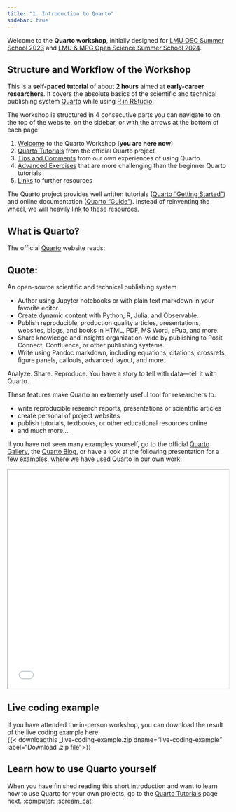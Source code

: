 ```yaml
---
title: "1. Introduction to Quarto"
sidebar: true
---
```


Welcome to the **Quarto workshop**, initially designed for [LMU OSC Summer School 2023](https://lmu-osc.github.io/OSC-Open-Research-Summer-School-2023/) and [LMU & MPG Open Science Summer School 2024](https://osip.mpdl.mpg.de/lmu-mpg-open-science-summer-school-2024/).

## Structure and Workflow of the Workshop

This is a **self-paced tutorial** of about **2 hours** aimed at **early-career researchers**.
It covers the absolute basics of the scientific and technical publishing system [Quarto](https://quarto.org/) while using [R in RStudio](https://quarto.org/docs/tools/rstudio.html).

The workshop is structured in 4 consecutive parts you can navigate to on the top of the website, on the sidebar, or with the arrows at the bottom of each page:

1. [Welcome](index.qmd) to the Quarto Workshop (**you are here now**)
2. [Quarto Tutorials](quarto_tutorials.qmd) from the official Quarto project
3. [Tips and Comments](comments.qmd) from our own experiences of using Quarto
4. [Advanced Exercises](quarto_exercises.qmd) that are more challenging than the beginner Quarto tutorials
5. [Links](links.qmd) to further resources


The Quarto project provides well written tutorials ([Quarto "Getting Started"](https://quarto.org/docs/get-started/)) and online documentation ([Quarto "Guide"](https://quarto.org/docs/guide/)).
Instead of reinventing the wheel, we will heavily link to these resources.

## What is Quarto?

The official [Quarto](https://quarto.org/) website reads:

::: {.callout-tip appearance="minimal" icon=false}
## Quote:

An open-source scientific and technical publishing system

- Author using Jupyter notebooks or with plain text markdown in your favorite editor.
- Create dynamic content with Python, R, Julia, and Observable.
- Publish reproducible, production quality articles, presentations, websites, blogs, and books in HTML, PDF, MS Word, ePub, and more.
- Share knowledge and insights organization-wide by publishing to Posit Connect, Confluence, or other publishing systems.
- Write using Pandoc markdown, including equations, citations, crossrefs, figure panels, callouts, advanced layout, and more.

Analyze. Share. Reproduce. You have a story to tell with data—tell it with Quarto.
:::

These features make Quarto an extremely useful tool for researchers to:

- write reproducible research reports, presentations or scientific articles
- create personal of project websites
- publish tutorials, textbooks, or other educational resources online
- and much more...

If you have not seen many examples yourself, go to the official [Quarto Gallery](https://quarto.org/docs/gallery/), the [Quarto Blog](https://quarto.org/docs/blog/), or have a look at the following presentation for a few examples, where we have used Quarto in our own work:

```{=html}
<iframe class="slide-deck" width="100%" height="500" src="presentation.html"></iframe>
```

<!-- ```{.markdown code-preview="presentation.qmd" width="780" height="500"} -->
<!-- ``` -->

::: {.callout-note collapse="true"}
## Live coding example
If you have attended the in-person workshop, you can download the result of the live coding example here:  
{{< downloadthis _live-coding-example.zip dname="live-coding-example" label="Download .zip file">}}
:::

## Learn how to use Quarto yourself

When you have finished reading this short introduction and want to learn how to use Quarto for your own projects, go to the [Quarto Tutorials](quarto_tutorials.qmd) page next. :computer: :scream_cat:
